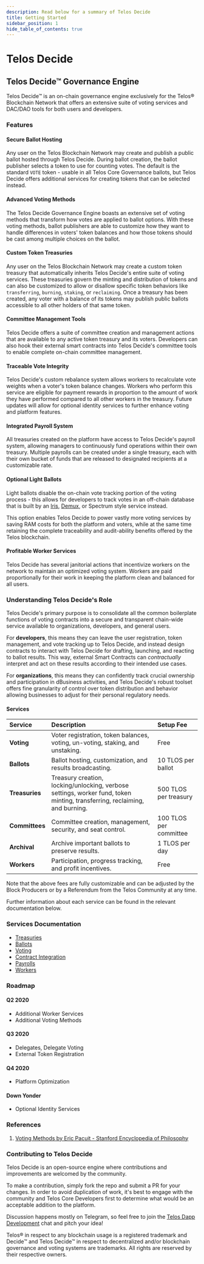 ```yaml
---
description: Read below for a summary of Telos Decide
title: Getting Started
sidebar_position: 1
hide_table_of_contents: true
---
```


# Telos Decide

## Telos Decide™ Governance Engine

Telos Decide™ is an on-chain governance engine exclusively for the Telos® Blockchain Network that offers an extensive suite of voting services and DAC/DAO tools for both users and developers.

### Features

#### Secure Ballot Hosting

Any user on the Telos Blockchain Network may create and publish a public ballot hosted through Telos Decide. During ballot creation, the ballot publisher selects a token to use for counting votes. The default is the standard `VOTE` token - usable in all Telos Core Governance ballots, but Telos Decide offers additional services for creating tokens that can be selected instead.

#### Advanced Voting Methods

The Telos Decide Governance Engine boasts an extensive set of voting methods that transform how votes are applied to ballot options. With these voting methods, ballot publishers are able to customize how they want to handle differences in voters' token balances and how those tokens should be cast among multiple choices on the ballot.

#### Custom Token Treasuries

Any user on the Telos Blockchain Network may create a custom token treasury that automatically inherits Telos Decide's entire suite of voting services. These treasuries govern the minting and distribution of tokens and can also be customized to allow or disallow specific token behaviors like `transferring`, `burning`, `staking`, or `reclaiming`. Once a treasury has been created, any voter with a balance of its tokens may publish public ballots accessible to all other holders of that same token.

#### Committee Management Tools

Telos Decide offers a suite of committee creation and management actions that are available to any active token treasury and its voters. Developers can also hook their external smart contracts into Telos Decide's committee tools to enable complete on-chain committee management.

#### Traceable Vote Integrity

Telos Decide's custom rebalance system allows workers to recalculate vote weights when a voter's token balance changes. Workers who perform this service are eligible for payment rewards in proportion to the amount of work they have performed compared to all other workers in the treasury. Future updates will allow for optional identity services to further enhance voting and platform features.

#### Integrated Payroll System

All treasuries created on the platform have access to Telos Decide's payroll system, allowing managers to continuously fund operations within their own treasury. Multiple payrolls can be created under a single treasury, each with their own bucket of funds that are released to designated recipients at a customizable rate.

#### Optional Light Ballots

Light ballots disable the on-chain vote tracking portion of the voting process - this allows for developers to track votes in an off-chain database that is built by an [Iris](https://github.com/CALEOS/iris-client), [Demux](https://github.com/EOSIO/demux-js), or Spectrum style service instead.

This option enables Telos Decide to power vastly more voting services by saving RAM costs for both the platform and voters, while at the same time retaining the complete traceability and audit-ability benefits offered by the Telos blockchain.

#### Profitable Worker Services

Telos Decide has several janitorial actions that incentivize workers on the network to maintain an optimized voting system. Workers are paid proportionally for their work in keeping the platform clean and balanced for all users.

### Understanding Telos Decide's Role

Telos Decide's primary purpose is to consolidate all the common boilerplate functions of voting contracts into a secure and transparent chain-wide service available to organizations, developers, and general users.

For **developers**, this means they can leave the user registration, token management, and vote tracking up to Telos Decide, and instead design contracts to interact with Telos Decide for drafting, launching, and reacting to ballot results. This way, external Smart Contracts can _contractually_ interpret and act on these results according to their intended use cases.

For **organizations**, this means they can confidently track crucial ownership and participation in dBusiness activities, and Telos Decide's robust toolset offers fine granularity of control over token distribution and behavior allowing businesses to adjust for their personal regulatory needs.

#### Services

| Service | Description | Setup Fee |
| :--- | :--- | :--- |
| **Voting** | Voter registration, token balances, voting, un-voting, staking, and unstaking. | Free |
| **Ballots** | Ballot hosting, customization, and results broadcasting. | 10 TLOS per ballot |
| **Treasuries** | Treasury creation, locking/unlocking, verbose settings, worker fund, token minting, transferring, reclaiming, and burning. | 500 TLOS per treasury |
| **Committees** | Committee creation, management, security, and seat control. | 100 TLOS per committee |
| **Archival** | Archive important ballots to preserve results. | 1 TLOS per day |
| **Workers** | Participation, progress tracking, and profit incentives. | Free |

Note that the above fees are fully customizable and can be adjusted by the Block Producers or by a Referendum from the Telos Community at any time.

Further information about each service can be found in the relevant documentation below.

### Services Documentation

- [Treasuries](/zero/governance/decide/treasuries)
- [Ballots](/zero/governance/decide/ballots)
- [Voting](/zero/governance/decide/voting)
- [Contract Integration](/zero/governance/decide/contract-integration)
- [Payrolls](/zero/governance/decide/payrolls)
- [Workers](/zero/governance/decide/workers)

### Roadmap

#### Q2 2020

* Additional Worker Services
* Additional Voting Methods

#### Q3 2020

* Delegates, Delegate Voting
* External Token Registration

#### Q4 2020

* Platform Optimization

#### Down Yonder

* Optional Identity Services

### References

1. [Voting Methods by Eric Pacuit - Stanford Encyclopedia of Philosophy](https://plato.stanford.edu/entries/voting-methods/#CritForCompVotiMeth)

### Contributing to Telos Decide

Telos Decide is an open-source engine where contributions and improvements are welcomed by the community.

To make a contribution, simply fork the repo and submit a PR for your changes. In order to avoid duplication of work, it's best to engage with the community and Telos Core Developers first to determine what would be an acceptable addition to the platform.

Discussion happens mostly on Telegram, so feel free to join the [Telos Dapp Development](https://t.me/dappstelos) chat and pitch your idea!

Telos® in respect to any blockchain usage is a registered trademark and Decide™ and Telos Decide™ in respect to decentralized and/or blockchain governance and voting systems are trademarks. All rights are reserved by their respective owners.
